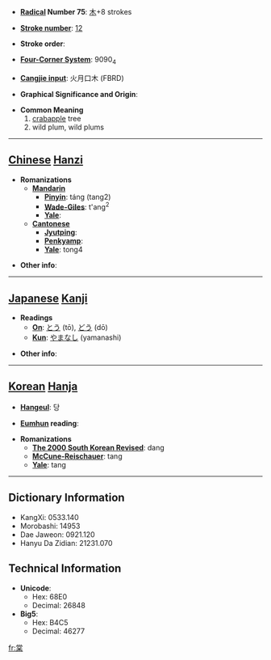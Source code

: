 * '''[[Wiktionary:Chinese radical index| Radical]] Number 75''': [[Wiktionary:Chinese radical index 木|木]]+8 strokes

* '''[[Wiktionary:Chinese total strokes index|Stroke number]]''': [[Wiktionary:Chinese total strokes index 12|12]]

* '''Stroke order''': 

* '''[[Wiktionary:Chinese four corner index|Four-Corner System]]''': 9090<sub>4</sub>

* '''[[Wiktionary:Chinese Cangjie index|Cangjie input]]''': 火月口木 (FBRD)

* '''Graphical Significance and Origin''': 

* '''Common Meaning'''
*#[[crabapple]] tree
*# wild plum, wild plums

----

== [[Chinese]] [[Hanzi]] ==

* '''Romanizations'''
** '''[[Mandarin]]'''
*** '''[[Pinyin]]''': táng (tang2)
*** '''[[Wade-Giles]]''': t'ang<sup>2</sup>
*** '''[[Yale]]''': 
** '''[[Cantonese]]'''
*** '''[[Jyutping]]''':
*** '''[[Penkyamp]]''': 
*** '''[[Yale]]''': tong4

* '''Other info''': 

----

== [[Japanese]] [[Kanji]] ==

* '''Readings'''
** '''[[On]]''': [[とう]] (tō), [[どう]] (dō)
** '''[[Kun]]''': [[やまなし]] (yamanashi)

* '''Other info''':  

----

== [[Korean]] [[Hanja]] ==

* '''[[Hangeul]]''': 당

* '''[[Eumhun]] reading''': 

* '''Romanizations'''
** '''[[The 2000 South Korean Revised Romanization|The 2000 South Korean Revised]]''': dang
** '''[[McCune-Reischauer]]''': tang
** '''[[Yale]]''': tang

----

== Dictionary Information ==

* KangXi: 0533.140
* Morobashi: 14953
* Dae Jaweon: 0921.120
* Hanyu Da Zidian: 21231.070

== Technical Information ==

* '''Unicode''':
** Hex: 68E0
** Decimal: 26848
* '''Big5''':
** Hex: B4C5
** Decimal: 46277

[[fr:棠]]